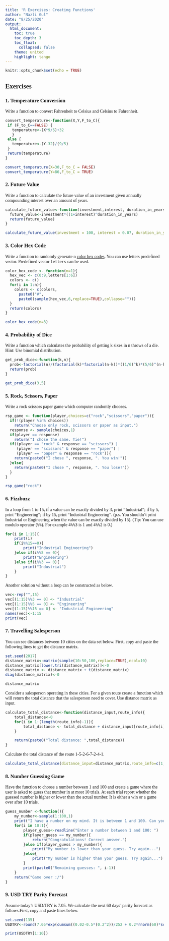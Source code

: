 ```yaml
---
title: 'R Exercises: Creating Functions'
author: "Nazli Gul"
date: "8/25/2020"
output: 
  html_document:
    toc: true
    toc_depth: 3
    toc_float:
      collapsed: false
    theme: united
    highlight: tango
---
```


```r
knitr::opts_chunk$set(echo = TRUE)
```

<style>
#TOC {
 color: 
 font-family: Calibri;
 background-color:
 border-color: darkred;
}
#header {
 color: darkred;
 font-family: Calibri;
 background-color:
}
body {
 font-family: Calibri;
 }
 
</style> 

## Exercises

### 1. Temperature Conversion
Write a function to convert Fahrenheit to Celsius and Celsius to Fahrenheit.

```r
convert_temperature<-function(X,Y,F_to_C){
 if (F_to_C==FALSE) {
   temperature<-(X*9/5)+32
   }
 else {
   temperature<-(Y-32)/(9/5)
 }
 return(temperature)
}

```
```r

convert_temperature(X=30,F_to_C = FALSE)
convert_temperature(Y=86,F_to_C = TRUE)
```

### 2. Future Value
Write a function to calculate the future value of an investment given annually compounding interest over an amount of years.

```r
calculate_future_value<-function(investment,interest, duration_in_years){
  future_value<-investment*((1+interest)^duration_in_years)
  return(future_value)
}

```
```r
calculate_future_value(investment = 100, interest = 0.07, duration_in_years = 5)
```


### 3. Color Hex Code
Write a function to randomly generate n [color hex codes](https://www.color-hex.com/). You can use letters predefined vector. Predefined vector `letters` can be used.

```r
color_hex_code <- function(n=1){
  hex_vec <- c(0:9,letters[1:6])
  colors <- c()
  for(i in 1:n){
    colors <- c(colors,
      paste0("#",
      paste0(sample(hex_vec,6,replace=TRUE),collapse="")))
  }
  return(colors)
}

```
```r
color_hex_code(n=3)
```

### 4. Probability of Dice
Write a function which calculates the probability of getting k sixes in n throws of a die. Hint: Use binomial distribution.

```r
get_prob_dice<-function(k,n){
  prob<-factorial(n)/(factorial(k)*factorial(n-k))*((1/6)^k)*(5/6)^(n-k)
  return(prob)
}

```
```r
get_prob_dice(3,5)
```


### 5. Rock, Scissors, Paper
Write a rock scissors paper game which computer randomly chooses.

```r
rsp_game <- function(player,choices=c("rock","scissors","paper")){
  if(!(player %in% choices))
    return("Choose only rock, scissors or paper as input.") 
  response <- sample(choices,1)
  if(player == response)
    return("I chose the same. Tie!")
  if((player == "rock" & response == "scissors") | 
     (player == "scissors" & response == "paper") |
     (player == "paper" & response == "rock")){
    return(paste0("I chose ", response, ". You win!"))
  }else{
    return(paste0("I chose ", response, ". You lose!"))
  }
}

```

```r
rsp_game("rock")
```

### 6. Fizzbuzz
In a loop from 1 to 15, if a value can be exactly divided by 3, print “Industrial”; if by 5, print “Engineering”; if by 15, print “Industrial Engineering”. (p.s. You shouldn’t print Industrial or Engineering when the value can be exactly divided by 15). (Tip: You can use modulo operator (`%%`). For example `4%%3` is 1 and `4%%2` is 0.)

```r
for(i in 1:15){
    print(i)
    if(i%%15==0){
        print("Industrial Engineering")
    }else if(i%%5 == 0){
        print("Engineering")
    }else if(i%%3 == 0){
        print("Industrial")
    }
}
```

Another solution without a loop can be constructed as below.

```r
vec<-rep("",15)
vec[(1:15)%%3 == 0] <- "Industrial"
vec[(1:15)%%5 == 0] <- "Engineering"
vec[(1:15)%%15 == 0] <- "Industrial Engineering"
names(vec)<-1:15
print(vec)
```

### 7. Travelling Salesperson

You can see distances between 10 cities on the data set below. First, copy and paste the following lines to get the distance matrix.

```r
set.seed(2017)
distance_matrix<-matrix(sample(10:50,100,replace=TRUE),ncol=10)
distance_matrix[lower.tri(distance_matrix)]<-0
distance_matrix <- distance_matrix + t(distance_matrix)
diag(distance_matrix)<-0

distance_matrix
```

Consider a salesperson operating in these cities. For a given route create a function which will return the total distance that the salesperson need to cover. Use distance matrix as input. 

```r
calculate_total_distance<-function(distance_input,route_info){
    total_distance<-0
    for(i in 1:(length(route_info)-1)){
        total_distance <- total_distance + distance_input[route_info[i],route_info[i+1]]
    }

    return(paste0("Total distance: ",total_distance))
}
```
Calculate the total distance of the route 1-5-2-6-7-2-4-1.
```r
calculate_total_distance(distance_input=distance_matrix,route_info=c(1,5,2,6,7,2,4,1))
```

### 8. Number Guessing Game

Have the function to choose a number between 1 and 100 and create a game where the user is asked to guess that number in at most 10 trials. At each trial report whether the guessed number is higher or lower than the actual number. It is either a win or a game over after 10 trials.

```r
guess_number <-function(){
    my_number<-sample(1:100,1)
    print("I have a number on my mind. It is between 1 and 100. Can you guess it in 10 trials?")
    for(i in 10:1){
        player_guess<-readline("Enter a number between 1 and 100: ")
        if(player_guess == my_number){
            return("Congratulations! Correct answer.")
        }else if(player_guess > my_number){
            print("My number is lower than your guess. Try again...")
        }else{
            print("My number is higher than your guess. Try again...")
        }
        print(paste0("Remaining guesses: ", i-1))
    }
    return("Game over :/")
}
```


### 9. USD TRY Parity Forecast

Assume today’s USD/TRY is 7.05. We calculate the next 60 days’ parity forecast as follows.First, copy and paste lines below.

```r
set.seed(135)
USDTRY<-round(7.05*exp(cumsum((0.02-0.5*(0.2^2))/252 + 0.2*rnorm(60)*sqrt(1/252))),4)

print(USDTRY[1:10])
```


